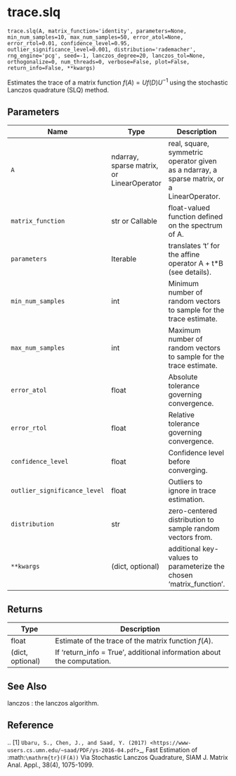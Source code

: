 # trace.slq { #primate.trace.slq }

`trace.slq(A, matrix_function='identity', parameters=None, min_num_samples=10, max_num_samples=50, error_atol=None, error_rtol=0.01, confidence_level=0.95, outlier_significance_level=0.001, distribution='rademacher', rng_engine='pcg', seed=-1, lanczos_degree=20, lanczos_tol=None, orthogonalize=0, num_threads=0, verbose=False, plot=False, return_info=False, **kwargs)`

Estimates the trace of a matrix function $f(A) = U f(D) U^{-1}$ using the stochastic Lanczos quadrature (SLQ) method. 

## Parameters

| Name                         | Type                                      | Description                                                                                | Default         |
|------------------------------|-------------------------------------------|--------------------------------------------------------------------------------------------|-----------------|
| `A`                          | ndarray, sparse matrix, or LinearOperator | real, square, symmetric operator given as a ndarray, a sparse matrix, or a LinearOperator. | _required_      |
| `matrix_function`            | str or Callable                           | float-valued function defined on the spectrum of A.                                        | `"identity"`    |
| `parameters`                 | Iterable                                  | translates 't' for the affine operator A + t*B (see details).                              | `= None`        |
| `min_num_samples`            | int                                       | Minimum number of random vectors to sample for the trace estimate.                         | `= 10`          |
| `max_num_samples`            | int                                       | Maximum number of random vectors to sample for the trace estimate.                         | `= 50`          |
| `error_atol`                 | float                                     | Absolute tolerance governing convergence.                                                  | `= None`        |
| `error_rtol`                 | float                                     | Relative tolerance governing convergence.                                                  | `= 1e-2`        |
| `confidence_level`           | float                                     | Confidence level before converging.                                                        | `= 0.95`        |
| `outlier_significance_level` | float                                     | Outliers to ignore in trace estimation.                                                    | `0.001`         |
| `distribution`               | str                                       | zero-centered distribution to sample random vectors from.                                  | ` 'rademacher'` |
| `**kwargs`                   | (dict, optional)                          | additional key-values to parameterize the chosen 'matrix_function'.                        | `{}`            |

## Returns

| Type             | Description                                                            |
|------------------|------------------------------------------------------------------------|
| float            | Estimate of the trace of the matrix function $f(A)$.                   |
| (dict, optional) | If 'return_info = True', additional information about the computation. |

## See Also

lanczos : the lanczos algorithm. 



## Reference

  .. [1] `Ubaru, S., Chen, J., and Saad, Y. (2017) <https://www-users.cs.umn.edu/~saad/PDF/ys-2016-04.pdf>`_,
  Fast Estimation of :math:`\mathrm{tr}(F(A))` Via Stochastic Lanczos
  Quadrature, SIAM J. Matrix Anal. Appl., 38(4), 1075-1099.